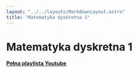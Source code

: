 ```yaml
---
layout: "../../layouts/MarkdownLayout.astro"
title: "Matematyka dyskretna 1"
---
```



# Matematyka dyskretna 1

[**Pełna playlista Youtube**](https://www.youtube.com/playlist?list=PLxnzOnUpNzMCBngo5cntWZPrCtTiSSSZF)

<LectureTable lectures={lectureJson} />

<ExamList subject="Matematyka dyskretna" />
